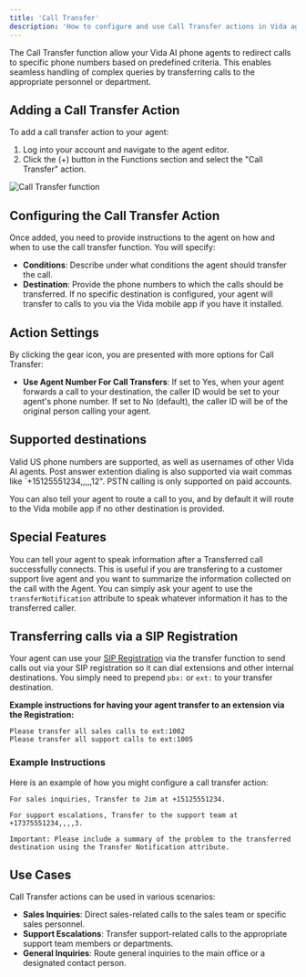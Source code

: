 ```yaml
---
title: 'Call Transfer'
description: 'How to configure and use Call Transfer actions in Vida agents.'
---
```


The Call Transfer function allow your Vida AI phone agents to redirect calls to specific phone numbers based on predefined criteria. This enables seamless handling of complex queries by transferring calls to the appropriate personnel or department.

## Adding a Call Transfer Action

To add a call transfer action to your agent:
1. Log into your account and navigate to the agent editor.
2. Click the (+) button in the Functions section and select the "Call Transfer" action.

![Call Transfer function](https://vidapublic.s3.us-east-2.amazonaws.com/vida-edit-agent-functions-transfer.png "Call Transfer function")

## Configuring the Call Transfer Action

Once added, you need to provide instructions to the agent on how and when to use the call transfer function. You will specify:
- **Conditions**: Describe under what conditions the agent should transfer the call.
- **Destination**: Provide the phone numbers to which the calls should be transferred. If no specific destination is configured, your agent will transfer to calls to you via the Vida mobile app if you have it installed.

## Action Settings
By clicking the gear icon, you are presented with more options for Call Transfer:
- **Use Agent Number For Call Transfers**: If set to Yes, when your agent forwards a call to your destination, the caller ID would be set to your agent's phone number. If set to No (default), the caller ID will be of the original person calling your agent. 

## Supported destinations

Valid US phone numbers are supported, as well as usernames of other Vida AI agents. Post answer extention dialing is also supported via wait commas like `+15125551234,,,,,12". PSTN calling is only supported on paid accounts.

You can also tell your agent to route a call to you, and by default it will route to the Vida mobile app if no other destination is provided.

## Special Features

You can tell your agent to speak information after a Transferred call successfully connects. This is useful if you are transfering to a customer support live agent and you want to summarize the information collected on the call with the Agent. You can simply ask your agent to use the `transferNotification` attribute to speak whatever information it has to the transferred caller.

## Transferring calls via a SIP Registration

Your agent can use your [SIP Registration](https://vida.io/docs/sip/sip-registration) via the transfer function to send calls out via your SIP registration so it can dial extensions and other internal destinations. You simply need to prepend `pbx:` or `ext:` to your transfer destination.

**Example instructions for having your agent transfer to an extension via the Registration:**

```
Please transfer all sales calls to ext:1002
Please transfer all support calls to ext:1005
```

### Example Instructions

Here is an example of how you might configure a call transfer action:

```plaintext
For sales inquiries, Transfer to Jim at +15125551234.

For support escalations, Transfer to the support team at +17375551234,,,,3. 

Important: Please include a summary of the problem to the transferred destination using the Transfer Notification attribute.
```

## Use Cases

Call Transfer actions can be used in various scenarios:
- **Sales Inquiries**: Direct sales-related calls to the sales team or specific sales personnel.
- **Support Escalations**: Transfer support-related calls to the appropriate support team members or departments.
- **General Inquiries**: Route general inquiries to the main office or a designated contact person.

